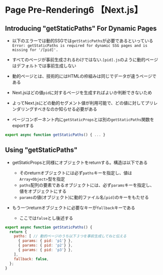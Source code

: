 # Page Pre-Rendering6 【Next.js】

## Introducing "getStaticPaths" For Dynamic Pages
- 以下のエラーでは動的SSGでは`getStaticPaths`が必要であるといっている<br/>
`Error: getStaticPaths is required for dynamic SSG pages and is missing for '/[pid]'.`
- すべてのページが事前生成されるわけではない.`[pid].js`のように動的ページはデフォルトでは事前生成しない
- 動的ページとは、技術的にはHTMLの枠組みは同じでデータが違うページである
- Next.jsはどの値`pid`に対するページを生成すればよいか判断できないため
- よってNext.jsにどの動的セグメント値が利用可能で、どの値に対してプリレンダリングすべきなのか知らせる必要がある

- ページコンポーネント内に`getStaticProps`とは別の`getStaticPaths`関数をexportする

```js 
export async function getStaticPaths() { ... }
```

## Using "getStaticPaths"
- getStaticPropsと同様にオブジェクトをreturnする。構造は以下である
  - そのreturnオブジェクトには必ず`paths`キーを指定し、値は`Array<Object>`型を指定
  - `paths`配列の要素であるオブジェクトには、必ず`params`キーを指定し、値をオブジェクトにする
  - `params`の値(オブジェクト)に動的ファイル名`[pid]`のキーをもたせる

- もう一つreturnオブジェクトに必要なキーが`fallback`キーである
  - ここでは`false`とし後述する

```js
export async function getStaticPaths() {
  return {
    paths: [ // 動的ページのうち以下３つを事前生成してねと伝える
      { params: { pid: 'p1'} },
      { params: { pid: 'p2'} },
      { params: { pid: 'p3'} },
    ],
    fallback: false,
  };
}
```